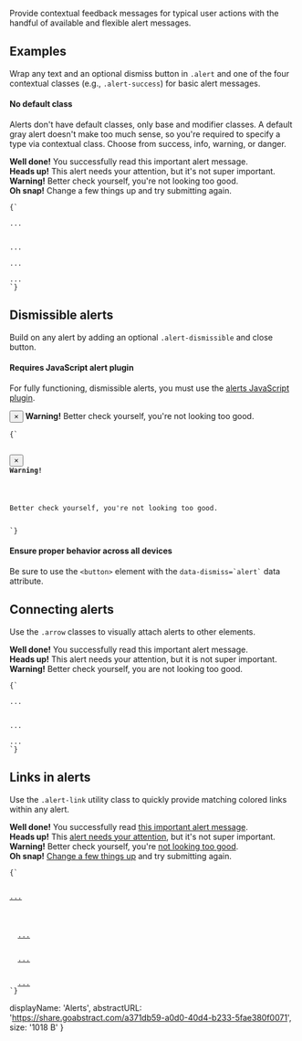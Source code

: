 
<p className="lead">
Provide contextual feedback messages for typical user actions with the handful of available and flexible alert messages.
</p>

## Examples

Wrap any text and an optional dismiss button in `.alert` and one of the four contextual classes (e.g., `.alert-success`) for basic alert messages.

<div className="alert">
  <h4>No default class</h4>
  <p>Alerts don't have default classes, only base and modifier classes. A default gray alert doesn't make too much sense, so you're required to specify a type via contextual class. Choose from success, info, warning, or danger.</p>
</div>

<div className="alert alert-success" role="alert">
  <strong>Well done!</strong> You successfully read this important alert message.
</div>
<div className="alert alert-info" role="alert">
  <strong>Heads up!</strong> This alert needs your attention, but it's not super important.
</div>
<div className="alert alert-warning" role="alert">
  <strong>Warning!</strong> Better check yourself, you're not looking too good.
</div>
<div className="alert alert-danger" role="alert">
  <strong>Oh snap!</strong> Change a few things up and try submitting again.
</div>

<Code lang="html">{`<div class="alert alert-success" role="alert">...</div>
<div class="alert alert-info" role="alert">...</div>
<div class="alert alert-warning" role="alert">...</div>
<div class="alert alert-danger" role="alert">...</div>`}</Code>

## Dismissible alerts

Build on any alert by adding an optional `.alert-dismissible` and close button.

<div className="alert alert-info">
  <h4>Requires JavaScript alert plugin</h4>
  <p>For fully functioning, dismissible alerts, you must use the <a href="../javascript/#alerts">alerts JavaScript plugin</a>.</p>
</div>

<div className="alert alert-warning alert-dismissible" role="alert">
  <button type="button" className="close" data-dismiss="alert" aria-label="Close"><span aria-hidden="true">×</span></button>
  <strong>Warning!</strong> Better check yourself, you're not looking too good.
</div>

<Code lang="html">{`<div class="alert alert-warning alert-dismissible" role="alert">
  <button type="button" class="close" data-dismiss="alert" aria-label="Close"><span aria-hidden="true">×</span></button>
  <strong>Warning!</strong>
  <p>Better check yourself, you're not looking too good.</p>
</div>`}</Code>

<div className="alert alert-warning">
  <h4>Ensure proper behavior across all devices</h4>
  <p>Be sure to use the <code>&lt;button&gt;</code> element with the <code>data-dismiss=`alert`</code> data attribute.</p>
</div>

## Connecting alerts

Use the `.arrow` classes to visually attach alerts to other elements.

<div className="alert alert-success arrow" role="alert">
  <strong>Well done!</strong> You successfully read this important alert message.
</div>
<div className="alert alert-info arrow arrow-right" role="alert">
  <strong>Heads up!</strong> This alert needs your attention, but it is not super important.
</div>
<div className="alert alert-warning arrow arrow-bottom arrow-center" role="alert">
  <strong>Warning!</strong> Better check yourself, you are not looking too good.
</div>

<Code lang="html">{`<div class="alert alert-success arrow" role="alert">...</div>
<div class="alert alert-info arrow arrow-right" role="alert">...</div>
<div class="alert alert-warning arrow arrow-bottom arrow-center" role="alert">...</div>`}</Code>

## Links in alerts

Use the `.alert-link` utility class to quickly provide matching colored links within any alert.

<div className="alert alert-success" role="alert">
  <strong>Well done!</strong> You successfully read <a href="#" className="alert-link">this important alert message</a>.
</div>
<div className="alert alert-info" role="alert">
  <strong>Heads up!</strong> This <a href="#" className="alert-link">alert needs your attention</a>, but it's not super important.
</div>
<div className="alert alert-warning" role="alert">
  <strong>Warning!</strong> Better check yourself, you're <a href="#" className="alert-link">not looking too good</a>.
</div>
<div className="alert alert-danger" role="alert">
  <strong>Oh snap!</strong> <a href="#" className="alert-link">Change a few things up</a> and try submitting again.
</div>

<Code lang="html">{`<div class="alert alert-success" role="alert">
  <a href="#" class="alert-link">...</a>
</div>
<div class="alert alert-info" role="alert">
  <a href="#" class="alert-link">...</a>
</div>
<div class="alert alert-warning" role="alert">
  <a href="#" class="alert-link">...</a>
</div>
<div class="alert alert-danger" role="alert">
  <a href="#" class="alert-link">...</a>
</div>`}</Code>

  displayName: 'Alerts',
  abstractURL: 'https://share.goabstract.com/a371db59-a0d0-40d4-b233-5fae380f0071',
  size: '1018 B'
}
